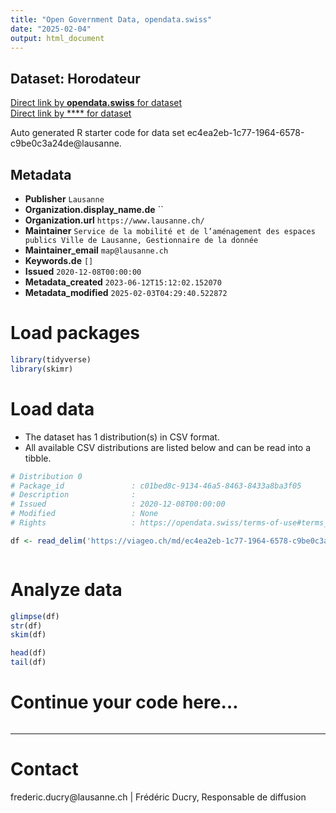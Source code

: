 ```yaml
---
title: "Open Government Data, opendata.swiss"
date: "2025-02-04"
output: html_document
---
```


## Dataset: Horodateur



[Direct link by **opendata.swiss** for dataset](https://opendata.swiss/de/dataset/horodateur)<br>
[Direct link by **** for dataset](https://viageo.ch/md/ec4ea2eb-1c77-1964-6578-c9be0c3a24de)

Auto generated R starter code for data set ec4ea2eb-1c77-1964-6578-c9be0c3a24de@lausanne.

## Metadata

- **Publisher** `Lausanne`
- **Organization.display_name.de** ``
- **Organization.url** `https://www.lausanne.ch/`
- **Maintainer** `Service de la mobilité et de l’aménagement des espaces publics Ville de Lausanne, Gestionnaire de la donnée`
- **Maintainer_email** `map@lausanne.ch`
- **Keywords.de** `[]`
- **Issued** `2020-12-08T00:00:00`
- **Metadata_created** `2023-06-12T15:12:02.152070`
- **Metadata_modified** `2025-02-03T04:29:40.522872`


# Load packages

```r

library(tidyverse)
library(skimr)

```

# Load data

-   The dataset has 1 distribution(s) in CSV format.
-   All available CSV distributions are listed below and can be read into a tibble.

```r

# Distribution 0
# Package_id               : c01bed8c-9134-46a5-8463-8433a8ba3f05
# Description              : 
# Issued                   : 2020-12-08T00:00:00
# Modified                 : None
# Rights                   : https://opendata.swiss/terms-of-use#terms_by

df <- read_delim('https://viageo.ch/md/ec4ea2eb-1c77-1964-6578-c9be0c3a24de#downloadAction')



```

# Analyze data

```r

glimpse(df)
str(df)
skim(df)

head(df)
tail(df)

```

# Continue your code here...

```r

```

------------------------------------------------------------------------

# Contact

frederic.ducry@lausanne.ch | Frédéric Ducry, Responsable de diffusion
